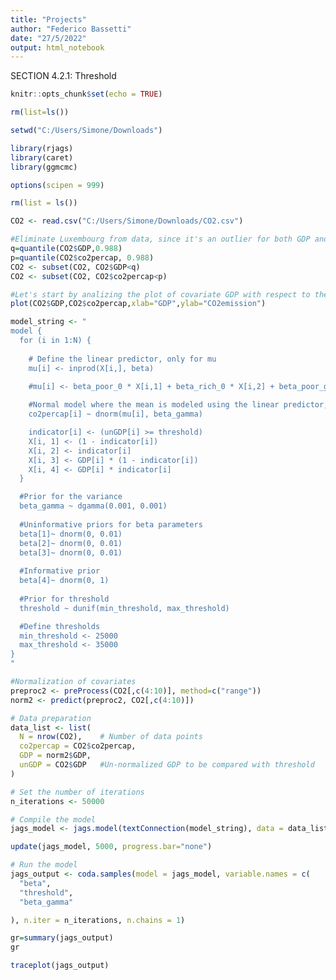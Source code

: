 ---
title: "Projects"
author: "Federico Bassetti"
date: "27/5/2022"
output: html_notebook
---

SECTION 4.2.1: Threshold

```{r setup, include=FALSE}
knitr::opts_chunk$set(echo = TRUE)
```

```{r, echo=FALSE}
rm(list=ls())
```

```{r}
setwd("C:/Users/Simone/Downloads")

library(rjags)
library(caret)
library(ggmcmc)

options(scipen = 999)
```

```{r}
rm(list = ls())

CO2 <- read.csv("C:/Users/Simone/Downloads/CO2.csv")

#Eliminate Luxembourg from data, since it's an outlier for both GDP and CO2 and it represent a unique case that we aren't able to explain with our data
q=quantile(CO2$GDP,0.988)
p=quantile(CO2$co2percap, 0.988)
CO2 <- subset(CO2, CO2$GDP<q)
CO2 <- subset(CO2, CO2$co2percap<p)

#Let's start by analizing the plot of covariate GDP with respect to the observation CO2
plot(CO2$GDP,CO2$co2percap,xlab="GDP",ylab="CO2emission")

```


```{r}
model_string <- "
model {
  for (i in 1:N) {
   
    # Define the linear predictor, only for mu
    mu[i] <- inprod(X[i,], beta)
    
    #mu[i] <- beta_poor_0 * X[i,1] + beta_rich_0 * X[i,2] + beta_poor_gdp * X[i,3] + beta_rich_gdp * X[i,4]

    #Normal model where the mean is modeled using the linear predictor, without further trasformations, for high interpretability
    co2percap[i] ~ dnorm(mu[i], beta_gamma)

    indicator[i] <- (unGDP[i] >= threshold)
    X[i, 1] <- (1 - indicator[i])
    X[i, 2] <- indicator[i]
    X[i, 3] <- GDP[i] * (1 - indicator[i])
    X[i, 4] <- GDP[i] * indicator[i]
  }

  #Prior for the variance
  beta_gamma ~ dgamma(0.001, 0.001)
  
  #Uninformative priors for beta parameters
  beta[1]~ dnorm(0, 0.01)
  beta[2]~ dnorm(0, 0.01)
  beta[3]~ dnorm(0, 0.01)
  
  #Informative prior
  beta[4]~ dnorm(0, 1)
  
  #Prior for threshold
  threshold ~ dunif(min_threshold, max_threshold)

  #Define thresholds
  min_threshold <- 25000
  max_threshold <- 35000
}
"

#Normalization of covariates
preproc2 <- preProcess(CO2[,c(4:10)], method=c("range"))
norm2 <- predict(preproc2, CO2[,c(4:10)])

# Data preparation
data_list <- list(
  N = nrow(CO2),    # Number of data points
  co2percap = CO2$co2percap,
  GDP = norm2$GDP,
  unGDP = CO2$GDP   #Un-normalized GDP to be compared with threshold
)

# Set the number of iterations
n_iterations <- 50000

# Compile the model
jags_model <- jags.model(textConnection(model_string), data = data_list)

update(jags_model, 5000, progress.bar="none")

# Run the model
jags_output <- coda.samples(model = jags_model, variable.names = c(
  "beta",
  "threshold",
  "beta_gamma"

), n.iter = n_iterations, n.chains = 1)

gr=summary(jags_output)
gr

traceplot(jags_output)

```